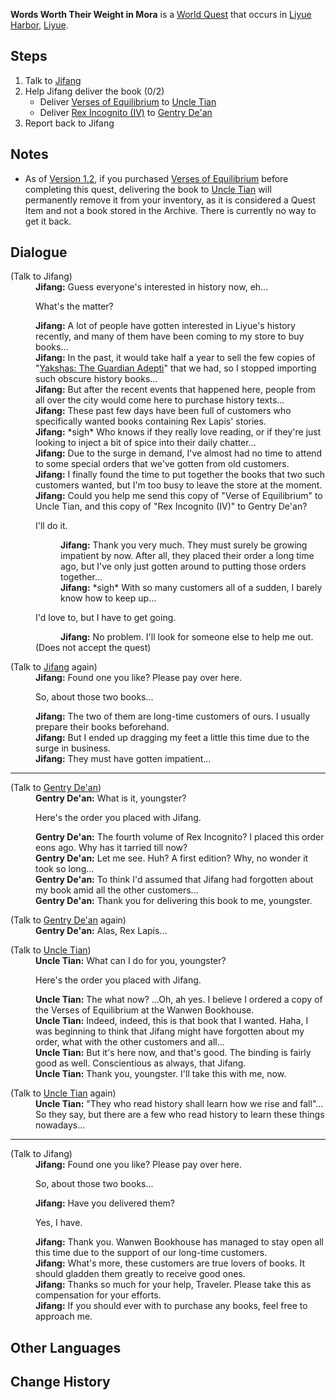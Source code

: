 {{Quest Infobox
|id            = 71805
|type          = World
|region        = Liyue
|area          = Sea of Clouds
|summary       = 
|requirement   = Complete [[A New Star Approaches]]
|startLocation = [[Liyue Harbor]], [[Liyue]]
|exp           = 100
|mora          = 15,000
|rep           = Liyue
|repAmt        = 20
|other         = {{Card|Teachings of Prosperity|4}}{{Card|Teachings of Diligence|4}}{{Card|Teachings of Gold|4}}
|characters    = Gentry De'an; Jifang; Traveler; Uncle Tian
}}
'''Words Worth Their Weight in Mora''' is a [[World Quest]] that occurs in [[Liyue Harbor]], [[Liyue]].

==Steps==
# Talk to [[Jifang]]
# Help Jifang deliver the book (0/2)
#*Deliver [[Verses of Equilibrium]] to [[Uncle Tian]]
#*Deliver [[Rex Incognito (IV)]] to [[Gentry De'an]]
# Report back to Jifang

==Notes==
* As of [[Version 1.2]], if you purchased [[Verses of Equilibrium]] before completing this quest, delivering the book to [[Uncle Tian]] will permanently remove it from your inventory, as it is considered a Quest Item and not a book stored in the Archive. There is currently no way to get it back.

==Dialogue==
{{Quest Description|The recent crisis that beset [[Liyue Harbor]] has reinvigorated interest in history. [[Wanwen Bookhouse]] has seen a resurgence in business as a result, and its owner Jifang is on the verge of being overwhelmed...}}
{{Dialogue start}}
;(Talk to Jifang)
:'''Jifang:''' Guess everyone's interested in history now, eh...
:{{DIcon}} What's the matter?
:'''Jifang:''' A lot of people have gotten interested in Liyue's history recently, and many of them have been coming to my store to buy books...
:'''Jifang:''' In the past, it would take half a year to sell the few copies of "[[Yakshas: The Guardian Adepti]]" that we had, so I stopped importing such obscure history books...
:'''Jifang:''' But after the recent events that happened here, people from all over the city would come here to purchase history texts...
:'''Jifang:''' These past few days have been full of customers who specifically wanted books containing Rex Lapis' stories.
:'''Jifang:''' *sigh* Who knows if they really love reading, or if they're just looking to inject a bit of spice into their daily chatter...
:'''Jifang:''' Due to the surge in demand, I've almost had no time to attend to some special orders that we've gotten from old customers.
:'''Jifang:''' I finally found the time to put together the books that two such customers wanted, but I'm too busy to leave the store at the moment.
:'''Jifang:''' Could you help me send this copy of "Verse of Equilibrium" to Uncle Tian, and this copy of "Rex Incognito (IV)" to Gentry De'an?
:{{DIcon}} I'll do it.
::'''Jifang:''' Thank you very much. They must surely be growing impatient by now. After all, they placed their order a long time ago, but I've only just gotten around to putting those orders together...
::'''Jifang:''' *sigh* With so many customers all of a sudden, I barely know how to keep up...
:{{DIcon}} I'd love to, but I have to get going.
::'''Jifang:''' No problem. I'll look for someone else to help me out.
:;(Does not accept the quest)

;(Talk to [[Jifang]] again)
:'''Jifang:''' Found one you like? Please pay over here.
:{{DIcon|Quest}} So, about those two books...
:'''Jifang:''' The two of them are long-time customers of ours. I usually prepare their books beforehand.
:'''Jifang:''' But I ended up dragging my feet a little this time due to the surge in business.
:'''Jifang:''' They must have gotten impatient...
----

;(Talk to [[Gentry De'an]])
:'''Gentry De'an:''' What is it, youngster?
:{{DIcon}} Here's the order you placed with Jifang.
:'''Gentry De'an:''' The fourth volume of Rex Incognito? I placed this order eons ago. Why has it tarried till now?
:'''Gentry De'an:''' Let me see. Huh? A first edition? Why, no wonder it took so long...
:'''Gentry De'an:''' To think I'd assumed that Jifang had forgotten about my book amid all the other customers...
:'''Gentry De'an:''' Thank you for delivering this book to me, youngster.

;(Talk to [[Gentry De'an]] again)
:'''Gentry De'an:''' Alas, Rex Lapis...

;(Talk to [[Uncle Tian]])
:'''Uncle Tian:''' What can I do for you, youngster?
:{{DIcon}} Here's the order you placed with Jifang.
:'''Uncle Tian:''' The what now? ...Oh, ah yes. I believe I ordered a copy of the Verses of Equilibrium at the Wanwen Bookhouse.
:'''Uncle Tian:''' Indeed, indeed, this is that book that I wanted. Haha, I was beginning to think that Jifang might have forgotten about my order, what with the other customers and all...
:'''Uncle Tian:''' But it's here now, and that's good. The binding is fairly good as well. Conscientious as always, that Jifang.
:'''Uncle Tian:''' Thank you, youngster. I'll take this with me, now.

;(Talk to [[Uncle Tian]] again)
:'''Uncle Tian:''' "They who read history shall learn how we rise and fall"... So they say, but there are a few who read history to learn these things nowadays...
----
;(Talk to Jifang)
:'''Jifang:''' Found one you like? Please pay over here.
:{{DIcon|Quest}} So, about those two books...
:'''Jifang:''' Have you delivered them?
:{{DIcon}} Yes, I have.
:'''Jifang:''' Thank you. Wanwen Bookhouse has managed to stay open all this time due to the support of our long-time customers.
:'''Jifang:''' What's more, these customers are true lovers of books. It should gladden them greatly to receive good ones.
:'''Jifang:''' Thanks so much for your help, Traveler. Please take this as compensation for your efforts.
:'''Jifang:''' If you should ever with to purchase any books, feel free to approach me.
{{Dialogue end}}

==Other Languages==
{{Other Languages
|en      = Words Worth Their Weight in Mora
|zhs     = 书抵万金
|zhs_rm  = Shū Dǐ Wàn Jīn
|zht     = 書抵萬金
|zht_rm  = Shū Dǐ Wàn Jīn
|zh_tl   = Books Worth Ten-Thousand Gold
|ja      = 万金に値する本
|ja_rm   = Mankin ni Atai Suru Hon
|ja_tl   = Book Worth Thousands
|ko      = 만금보다 귀한 책
|ko_rm   = Mangeumboda Gwihan Chaek
|ko_tl   = Invaluable Book
|es      = Libros que valen su peso en Mora
|es_tl   = 
|fr      = Richesse littéraire
|fr_tl   = Literary Wealth
|ru      = Письмо ценою в десять тысяч золотых
|ru_tl   = A Letter Worth Ten Thousand Gold
|th      = หนังสือมีค่ากว่าทอง
|th_rm   = 
|th_tl   = 
|vi      = Đặt Sách Ngàn Vàng
|vi_tl   = 
|de      = Wertvolle Worte
|de_tl   = Valuable Words
|id      = Buku yang Lebih Berharga dari Mora
|id_tl   = (A) Book that is More Worthy than Mora
|pt      = Palavras Valem seu Peso em Mora
|pt_tl   = Words are Worth Your Weight in Mora
}}

==Change History==
{{Change History|1.1}}